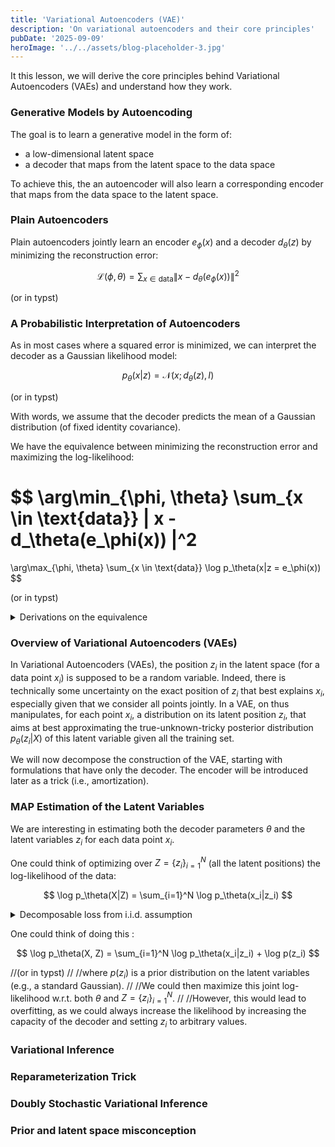 ```yaml
---
title: 'Variational Autoencoders (VAE)'
description: 'On variational autoencoders and their core principles'
pubDate: '2025-09-09'
heroImage: '../../assets/blog-placeholder-3.jpg'
---
```



It this lesson, we will derive the core principles behind Variational Autoencoders (VAEs) and understand how they work.

### Generative Models by Autoencoding

The goal is to learn a generative model in the form of:

- a low-dimensional latent space
- a decoder that maps from the latent space to the data space

To achieve this, the an autoencoder will also learn a corresponding encoder that maps from the data space to the latent space.

### Plain Autoencoders

Plain autoencoders jointly learn an encoder $e_\phi(x)$ and a decoder $d_\theta(z)$ by minimizing the reconstruction error:

$$
\mathcal{L}(\phi, \theta) = \sum_{x \in \text{data}} \| x - d_\theta(e_\phi(x)) \|^2
$$

(or in typst) <T block v='cal(L)(phi, theta) = sum_(x in "data") || x - d_(theta)(e_(phi)(x)) ||^2' />

### A Probabilistic Interpretation of Autoencoders

As in most cases where a squared error is minimized, we can interpret the decoder as a Gaussian likelihood model:

$$
p_\theta(x|z) = \mathcal{N}(x; d_\theta(z), I)
$$

(or in typst) <T block v='p_(theta)(x|z) = N(x; d_(theta)(z), I)' />

With words, we assume that the decoder predicts the mean of a Gaussian distribution (of fixed identity covariance).


We have the equivalence between minimizing the reconstruction error and maximizing the log-likelihood:

$$
\arg\min_{\phi, \theta} \sum_{x \in \text{data}} \| x - d_\theta(e_\phi(x)) \|^2
=
\arg\max_{\phi, \theta} \sum_{x \in \text{data}} \log p_\theta(x|z = e_\phi(x))
$$

(or in typst) <T block v='arg min_(phi, theta) sum_(x in "data") || x - d_(theta)(e_(phi)(x)) ||^2 = arg max_(phi, theta) sum_(x in "data") log p_(theta)(x|z = e_(phi)(x))' />

<details>
<summary>Derivations on the equivalence</summary>
<div>
We start with the log-likelihood:
$$
\begin{align*}
\log p_\theta(x|z)
& = \log \mathcal{N}(x; d_\theta(z), I) \\
& = \log \left( (2\pi)^{-\frac{D}{2}} \exp\left( -\frac{1}{2} \| x - d_\theta(z) \|^2 \right) \right) \\
& = -\frac{D}{2} \log(2\pi) - \frac{1}{2} \| x - d_\theta(z) \|^2
\end{align*}
$$
(or in typst) <T block v='
log p_(theta)(x|z)
& = log N(x; d_(theta)(z), I) \
& = log ((2pi)^(-D/2) exp(-1/2 || x - d_(theta)(z) ||^2)) \
& = -D/2 log(2pi) - 1/2 || x - d_(theta)(z) ||^2
' />

where $D$ is the dimensionality of $x$.
Ignoring the constant term and factor, we have:

$$
\log p_\theta(x|z) \propto - \| x - d_\theta(z) \|^2 + K
$$

($$\propto$$ means proportional to)

Thus, maximizing the log-likelihood is equivalent to minimizing the squared error, i.e.:

$$
\arg\min_{\phi, \theta} \sum_{x \in \text{data}} \| x - d_\theta(e_\phi(x)) \|^2
=
\arg\max_{\phi, \theta} \sum_{x \in \text{data}} \log p_\theta(x|z = e_\phi(x))
$$
</div>
</details>

### Overview of Variational Autoencoders (VAEs)

In Variational Autoencoders (VAEs), the position $z_i$ in the latent space (for a data point $x_i$) is supposed to be a random variable.
Indeed, there is technically some uncertainty on the exact position of $z_i$ that best explains $x_i$, especially given that we consider all points jointly.
In a VAE, on thus manipulates, for each point $x_i$, a distribution on its latent position $z_i$, that aims at best approximating the true-unknown-tricky posterior distribution $p_\theta(z_i|X)$ of this latent variable given all the training set.

We will now decompose the construction of the VAE, starting with formulations that have only the decoder.
The encoder will be introduced later as a trick (i.e., amortization).

### MAP Estimation of the Latent Variables

We are interesting in estimating both the decoder parameters $\theta$ and the latent variables $z_i$ for each data point $x_i$.

One could think of optimizing over $Z = \{z_i\}_{i=1}^N$ (all the latent positions) the log-likelihood of the data:

$$
\log p_\theta(X|Z) = \sum_{i=1}^N \log p_\theta(x_i|z_i)
$$

<details>
<summary>Decomposable loss from i.i.d. assumption</summary>
<div>
Assuming that the data points are i.i.d. given the latent variables, we have:
$$
p_\theta(X|Z) = \prod_{i=1}^N p_\theta(x_i|z_i)
$$
and hence:
$$
\log p_\theta(X|Z) = \log \prod_{i=1}^N p_\theta(x_i|z_i) = \sum_{i=1}^N \log p_\theta(x_i|z_i)
$$
</div>
</details>


One could think of doing this :

$$
\log p_\theta(X, Z) = \sum_{i=1}^N \log p_\theta(x_i|z_i) + \log p(z_i)
$$

//(or in typst) <T block v='log p_(theta)(X, Z) = sum_(i=1)^N log p_(theta)(x_i|z_i) + log p(z_i)' />
//
//where $p(z_i)$ is a prior distribution on the latent variables (e.g., a standard Gaussian).
//
//We could then maximize this joint log-likelihood w.r.t. both $\theta$ and $Z = \{z_i\}_{i=1}^N$.
//
//However, this would lead to overfitting, as we could always increase the likelihood by increasing the capacity of the decoder and setting $z_i$ to arbitrary values.


### Variational Inference

### Reparameterization Trick

### Doubly Stochastic Variational Inference

### Prior and latent space misconception

